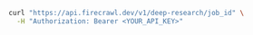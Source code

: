 ```bash
curl "https://api.firecrawl.dev/v1/deep-research/job_id" \
  -H "Authorization: Bearer <YOUR_API_KEY>"
```   